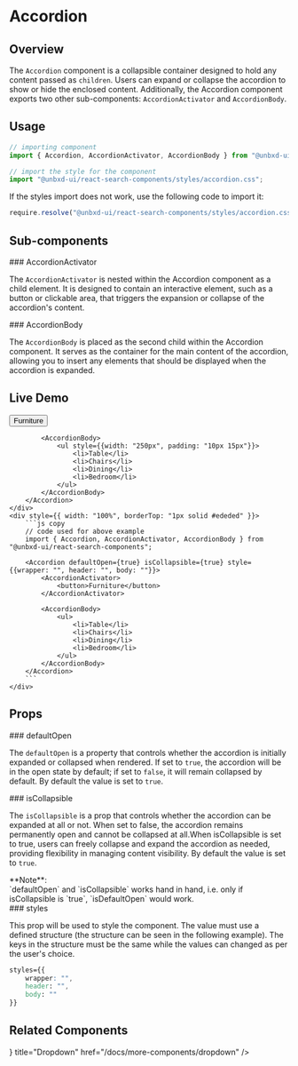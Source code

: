 
# Accordion

## Overview

The `Accordion` component is a collapsible container designed to hold any content passed as `children`. 
Users can expand or collapse the accordion to show or hide the enclosed content. 
Additionally, the Accordion component exports two other sub-components: `AccordionActivator` and `AccordionBody`.

## Usage

```js copy
// importing component
import { Accordion, AccordionActivator, AccordionBody } from "@unbxd-ui/react-search-components";

// import the style for the component
import "@unbxd-ui/react-search-components/styles/accordion.css";
```

If the styles import does not work, use the following code to import it:

```js copy
require.resolve("@unbxd-ui/react-search-components/styles/accordion.css")
```

## Sub-components

<div style={{ position: "relative" }}>
	### AccordionActivator
</div>

The `AccordionActivator` is nested within the Accordion component as a child element. 
It is designed to contain an interactive element, such as a button or clickable area, that triggers the expansion or collapse of the accordion's content. 


<div style={{ position: "relative" }}>
	### AccordionBody
</div>

The `AccordionBody` is placed as the second child within the Accordion component. It serves as the container for the main content of the accordion, allowing you to insert any elements that should be displayed when the accordion is expanded. 


## Live Demo

<div
	className="code-example"
	style={{
		display: "flex",
		flexDirection: "column",
		alignItems: "center",
		marginTop: "20px",
		border: "1px solid #ededed",
		borderRadius: "10px",
		overflow: "hidden",
	}}>
	<div style={{ width: "fit-content", padding: "20px 5px", display: "inline-flex" }}>
		<Accordion defaultOpen={true} isCollapsible={true}>
			<AccordionActivator>
				<button style={{borderBottom: "1px solid #ccc", padding: "5px", width: "250px" }}>Furniture</button>
			</AccordionActivator>
			
			<AccordionBody>
				<ul style={{width: "250px", padding: "10px 15px"}}>
					<li>Table</li>
					<li>Chairs</li>
					<li>Dining</li>
					<li>Bedroom</li>
				</ul>
			</AccordionBody>
		</Accordion>
	</div>
	<div style={{ width: "100%", borderTop: "1px solid #ededed" }}>
		```js copy
        // code used for above example
		import { Accordion, AccordionActivator, AccordionBody } from "@unbxd-ui/react-search-components";
		
		<Accordion defaultOpen={true} isCollapsible={true} style={{wrapper: "", header: "", body: ""}}>
			<AccordionActivator>
				<button>Furniture</button>
			</AccordionActivator>
			
			<AccordionBody>
				<ul>
					<li>Table</li>
					<li>Chairs</li>
					<li>Dining</li>
					<li>Bedroom</li>
				</ul>
			</AccordionBody>
		</Accordion>
		```
	</div>
</div>

## Props

<div style={{ position: "relative" }}>
	### defaultOpen
	<Pills pills={[
		{ type: "optional", label: "optional" },
		{ type: "type", label: "boolean" }
		]
	} left={"165px"} />
</div>

The `defaultOpen` is a property that controls whether the accordion is initially expanded or collapsed when rendered. 
If set to `true`, the accordion will be in the open state by default; if set to `false`, it will remain collapsed by default.
By default the value is set to `true`.

<div style={{ position: "relative" }}>
	### isCollapsible
	<Pills pills={[
		{ type: "optional", label: "optional" },
		{ type: "type", label: "boolean" }
		]} left={"165px"} />
</div>

The `isCollapsible` is a prop that controls whether the accordion can be expanded at all or not. When set to false, the accordion remains permanently open and cannot be collapsed at all.When isCollapsible is set to true, users can freely collapse and expand the accordion as needed, providing flexibility in managing content visibility.
By default the value is set to `true`.

<Callout type="info">
	<div>**Note**:</div>
	<div>`defaultOpen` and `isCollapsible` works hand in hand, i.e. only if isCollapsible is `true`, `isDefaultOpen` would work.</div>
</Callout>

<div style={{ position: "relative" }}>
	### styles
	<Pills
		pills={[
			{ type: "optional", label: "optional" },
			{ type: "type", label: "object" },
		]}
		left={"95px"}
	/>
</div>

This prop will be used to style the component. The value must use a defined structure (the structure can be seen in the following example).
The keys in the structure must be the same while the values can changed as per the user's choice.

```css copy
styles={{
	wrapper: "",
	header: "",
	body: ""
}}
```

## Related Components

<Cards>
	<Card icon={<ProductsIcon />} title="Dropdown" href="/docs/more-components/dropdown" />
</Cards>